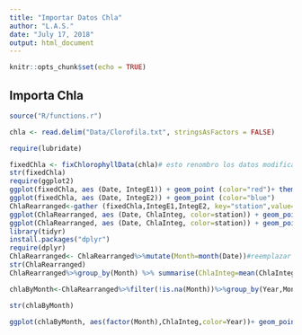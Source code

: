 ```yaml
---
title: "Importar Datos Chla"
author: "L.A.S."
date: "July 17, 2018"
output: html_document
---
```


```r
knitr::opts_chunk$set(echo = TRUE)
```

## Importa Chla

```r
source("R/functions.r")

chla <- read.delim("Data/Clorofila.txt", stringsAsFactors = FALSE)

require(lubridate)

fixedChla <- fixChlorophyllData(chla)# esto renombro los datos modificados, es un objeto nuevo de datos
str(fixedChla)
require(ggplot2)
ggplot(fixedChla, aes (Date, IntegE1)) + geom_point (color="red")+ theme_grey () #pongo datos, ejes, se pone ggplot solo porque es la funcion, sin el 2. Theme me pone el color de fondo del grafico. y cada + le va aregagando capasx al grafico
ggplot(fixedChla, aes (Date, IntegE2)) + geom_point (color="blue")
ChlaRearranged<-gather (fixedChla,IntegE1,IntegE2, key="station",value="ChlaInteg") #esto pone todo en una columna porque en dos diferentes no le gusta al R
ggplot(ChlaRearranged, aes (Date, ChlaInteg, color=station)) + geom_point() +theme_classic()+scale_y_log10()#color=station quiere decir que le ponga dos colores diferentes a cada sitio de muestreo. Todo esto lo hice para que me haga dos sitios de muestreo en un mismo grafico. Y tuve que antes rearreglar la tabla de datos para que lea el R.
ggplot(ChlaRearranged, aes (Date, ChlaInteg, color=station)) + geom_point() +theme_classic()+scale_y_log10()+facet_wrap ( ~station)# facet_wrap ( ~Station) es para que me haga dos grafico juntos pegados
library(tidyr)
install.packages("dplyr")
require(dplyr)
ChlaRearranged<- ChlaRearranged%>%mutate(Month=month(Date))#reemplazar mes por el mes que esta en la columna Date (que es el numero del mes). Es decir aca solamente arreglamos el mes.
str(ChlaRearranged)
ChlaRearranged%>%group_by(Month) %>% summarise(ChlaInteg=mean(ChlaInteg,na.rm=TRUE))#queremos calcular el promedio de todos los meses/ na.rm=TRUE es remove los NA

chlaByMonth<-ChlaRearranged%>%filter(!is.na(Month))%>%group_by(Year,Month)%>%summarise(ChlaInteg=mean(ChlaInteg,na.rm=TRUE))#agrupar por anio, y agrupar por mes y para eso calculo la media, %>%g significa una encadenamiento de comandos. POnerlo bien pero filter es para filtrar los NA y no salgan en el grafico

str(chlaByMonth)

ggplot(chlaByMonth, aes(factor(Month),ChlaInteg,color=Year))+ geom_point() +theme_classic()+scale_y_log10()#aca quiero ver todos los anios para determinado mes.

```

